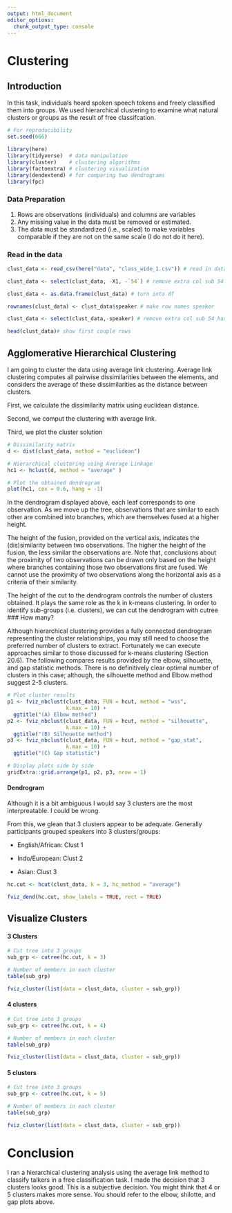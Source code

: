 ```yaml
---
output: html_document
editor_options: 
  chunk_output_type: console
---
```


# Clustering

## Introduction

In this task, individuals heard spoken speech tokens and freely classified them into groups. We used hierarchical clustering to examine what natural clusters or groups as the result of free classifcation. 

```r
# For reproducibility
set.seed(666)
```



```r
library(here)
library(tidyverse)  # data manipulation
library(cluster)    # clustering algorithms
library(factoextra) # clustering visualization
library(dendextend) # for comparing two dendrograms
library(fpc)

```

### Data Preparation

1. Rows are observations (individuals) and columns are variables
2. Any missing value in the data must be removed or estimated.
3. The data must be standardized (i.e., scaled) to make variables comparable if they are not on the same scale (I do not do it here). 

### Read in the data

```r

clust_data <- read_csv(here("data", "class_wide_1.csv")) # read in data

clust_data <- select(clust_data, -X1, -`54`) # remove extra col sub 54 has weird formatting

clust_data <- as.data.frame(clust_data) # turn into df 

rownames(clust_data) <- clust_data$speaker # make row names speaker

clust_data <- select(clust_data,-speaker) # remove extra col sub 54 has weird formatting

head(clust_data)# show first couple rows

```

## Agglomerative Hierarchical Clustering

I am going to cluster the data  using average link clustering. Average link clustering computes all pairwise dissimilarities between the elements, and considers the average of these dissimilarities as the distance between clusters. 

First, we calculate the dissimilarity matrix using euclidean distance. 

Second, we comput the clustering with average link. 

Third, we plot the cluster solution

```r
# Dissimilarity matrix
d <- dist(clust_data, method = "euclidean")

# Hierarchical clustering using Average Linkage
hc1 <- hclust(d, method = "average" )

# Plot the obtained dendrogram
plot(hc1, cex = 0.6, hang = -1)

```

In the dendrogram displayed above, each leaf corresponds to one observation. As we move up the tree, observations that are similar to each other are combined into branches, which are themselves fused at a higher height.

The height of the fusion, provided on the vertical axis, indicates the (dis)similarity between two observations. The higher the height of the fusion, the less similar the observations are. Note that, conclusions about the proximity of two observations can be drawn only based on the height where branches containing those two observations first are fused. We cannot use the proximity of two observations along the horizontal axis as a criteria of their similarity.

The height of the cut to the dendrogram controls the number of clusters obtained. It plays the same role as the k in k-means clustering. In order to identify sub-groups (i.e. clusters), we can cut the dendrogram with cutree
### How many?

Although hierarchical clustering provides a fully connected dendrogram representing the cluster relationships, you may still need to choose the preferred number of clusters to extract. Fortunately we can execute approaches similar to those discussed for k-means clustering (Section 20.6). The following compares results provided by the elbow, silhouette, and gap statistic methods. There is no definitively clear optimal number of clusters in this case; although, the silhouette method and Elbow method suggest 2-5 clusters. 


```r
# Plot cluster results
p1 <- fviz_nbclust(clust_data, FUN = hcut, method = "wss", 
                   k.max = 10) +
  ggtitle("(A) Elbow method")
p2 <- fviz_nbclust(clust_data, FUN = hcut, method = "silhouette", 
                   k.max = 10) +
  ggtitle("(B) Silhouette method")
p3 <- fviz_nbclust(clust_data, FUN = hcut, method = "gap_stat", 
                   k.max = 10) +
  ggtitle("(C) Gap statistic")

# Display plots side by side
gridExtra::grid.arrange(p1, p2, p3, nrow = 1)

```

#### Dendrogram 


Although it is a bit ambiguous I would say 3 clusters are the most interpreatable. I could be wrong. 

From this, we glean that 3 clusters appear to be adequate. Generally participants grouped speakers into 3 clusters/groups:  

- English/African: Clust 1

- Indo/European: Clust  2 

- Asian: Clust 3

```r

hc.cut <- hcut(clust_data, k = 3, hc_method = "average")

fviz_dend(hc.cut, show_labels = TRUE, rect = TRUE)

```

## Visualize Clusters

#### 3 Clusters

```r
# Cut tree into 3 groups
sub_grp <- cutree(hc.cut, k = 3)

# Number of members in each cluster
table(sub_grp)

fviz_cluster(list(data = clust_data, cluster = sub_grp))
```

#### 4 clusters

```r
# Cut tree into 3 groups
sub_grp <- cutree(hc.cut, k = 4)

# Number of members in each cluster
table(sub_grp)

fviz_cluster(list(data = clust_data, cluster = sub_grp))
```

#### 5 clusters

```r
# Cut tree into 3 groups
sub_grp <- cutree(hc.cut, k = 5)

# Number of members in each cluster
table(sub_grp)

fviz_cluster(list(data = clust_data, cluster = sub_grp))
```

# Conclusion

I ran a hierarchical clustering analysis using the average link method to classify talkers in a free classification task. I made the decision that 3 clusters looks good. This is a subjective decision. You might think that 4 or 5 clusters makes more sense. You should refer to the elbow, shilotte, and gap plots above. 

